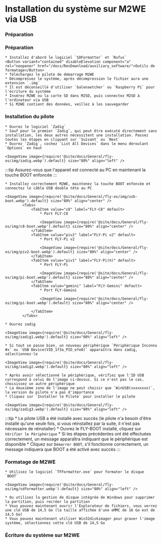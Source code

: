
# Installation du système sur M2WE via USB

### Préparation

### Préparation

    * Installez d'abord le logiciel `SDFormatter` et `Rufus`
    <Button variant="contained" disableElevation component="a" rel="noopener" href="/docs/ResDownload/auxiliary_software/">Outils de formatage</Button>
    * Téléchargez le pilote de démarrage M2WE
    * Décompressez le système, après décompression le fichier aura une extension `.img`
    * Il est déconseillé d'utiliser `balenaetcher` ou `Raspberry Pi` pour l'écriture du système
    * Insérez M2WE ou la carte SD dans M2SD, puis connectez M2SD à l'ordinateur via USB
    * Si M2WE contient des données, veillez à les sauvegarder


### Installation du pilote

    * Ouvrez le logiciel `Zadig`
    * Sauf pour le premier `Zadig`, qui peut être exécuté directement sans installation, les deux autres nécessitent une installation. Passez toutes les étapes en cliquant sur `Suivant` ou `Next`
    * Ouvrez `Zadig`, cochez `List All Devices` dans le menu déroulant `Options` en haut

    <ImageView image={require('@site/docs/General/fly-os/img/zadig.webp').default} size="80%" align="left" />

:::tip
Assurez-vous que l'appareil est connecté au PC en maintenant la touche BOOT enfoncée
:::

    * Installez correctement M2WE, maintenez la touche BOOT enfoncée et connectez le câble USB double tête au PC

    <ImageView image={require('@site/docs/General/fly-os/img/usb-boot.webp').default} size="80%" align="center" />
            <Tabs>
                <TabItem value="c8" label="FLY-C8" default>
                    * Port FLY-C8

                    <ImageView image={require('@site/docs/General/fly-os/img/c8-boot.webp').default} size="80%" align="center" />
                </TabItem>
                <TabItem value="piv2" label="FLY-Pi v2" default>
                    * Port FLY-Pi v2

                    <ImageView image={require('@site/docs/General/fly-os/img/piv2-boot.webp').default} size="80%" align="center" />
                </TabItem>
                <TabItem value="piv1" label="FLY-Pi(π)" default>
                    * Port FLY-Pi

                    <ImageView image={require('@site/docs/General/fly-os/img/pi-boot.webp').default} size="80%" align="center" />
                </TabItem>
                <TabItem value="gemini" label="FLY-Gemini" default>
                    * Port FLY-Gemini

                    <ImageView image={require('@site/docs/General/fly-os/img/pi-boot.webp').default} size="80%" align="center" />

                </TabItem>
            </Tabs>

    * Ouvrez zadig

    <ImageView image={require('@site/docs/General/fly-os/img/zadig1.webp').default} size="80%" align="left" />

    * Si tout se passe bien, un nouveau périphérique `Périphérique Inconnu #x` ou `USB Device(VID_1f3a_PID_efe8)` apparaîtra dans zadig, sélectionnez-le

    <ImageView image={require('@site/docs/General/fly-os/img/zadig2.webp').default} size="80%" align="left" />

    * Après avoir sélectionné le périphérique, vérifiez que l'ID USB correspond à celui de l'image ci-dessus. Si ce n'est pas le cas, choisissez un autre périphérique
    * La deuxième zone de l'image ne peut choisir que `WinUSB(vxxxxxxx)`, la version du pilote n'a pas d'importance
    * Cliquez sur `Installer le Pilote` pour installer le pilote

    <ImageView image={require('@site/docs/General/fly-os/img/zadig3.webp').default} size="80%" align="left" />
:::tip
    * Le pilote USB a été installé avec succès (le pilote n'a besoin d'être installé qu'une seule fois, si vous réinstallez par la suite, il n'est pas nécessaire de réinstaller)
    * Ouvrez le FLY-BOOT installé, cliquez sur `Vérifier le Périphérique`
    * Si les étapes précédentes ont été effectuées correctement, un message apparaîtra indiquant que le périphérique est disponible
    * Cliquez sur `Démarrer BOOT`, s'il fonctionne correctement, un message indiquera que BOOT a été activé avec succès
:::
### Formatage de M2WE

    * Utilisez le logiciel `TFFormatter.exe` pour formater le disque `BOOT`

    <ImageView image={require('@site/docs/General/fly-os/img/sdformatter.webp').default} size="80%" align="left" />

    * Ou utilisez la gestion de disque intégrée de Windows pour supprimer la partition, puis recréer la partition
    * Vous pouvez maintenant ouvrir l'Explorateur de fichiers, vous verrez une clé USB de 14,5 Go (la taille affichée d'une eMMC de 16 Go est de 14,5 Go)
    * Vous pouvez maintenant utiliser Win32diskimager pour graver l'image système, sélectionnez cette clé USB de 14,5 Go


### Écriture du système sur M2WE

<FALSH />
